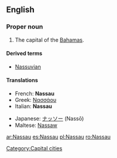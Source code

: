 {{wikipedia}}
==English==

===Proper noun===
{{en-proper noun}}

# The capital of the [[Bahamas]].

====Derived terms====
* [[Nassuvian]]

====Translations====
{{top}}
*French: '''Nassau'''
*Greek: [[Νασσάου]]
*Italian: '''Nassau''' {{f}}
{{mid}}
*Japanese: [[ナッソー]] (Nassō)
*Maltese: [[Nassaw]]
{{bottom}}

[[Category:Capital cities]]

[[ar:Nassau]]
[[es:Nassau]]
[[pl:Nassau]]
[[ro:Nassau]]